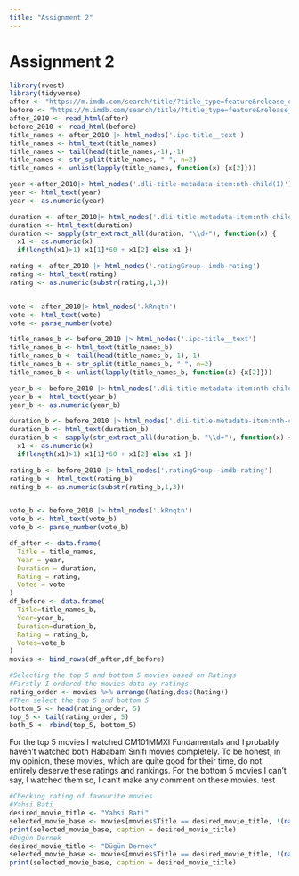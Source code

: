 ```yaml
---
title: "Assignment 2"
---
```


# Assignment 2

```r
library(rvest)
library(tidyverse)
after <- "https://m.imdb.com/search/title/?title_type=feature&release_date=2010-01-01,2023-12-31&num_votes=2500,&country_of_origin=TR&count=250"
before <- "https://m.imdb.com/search/title/?title_type=feature&release_date=,2009-12-31&num_votes=2500,&country_of_origin=TR&count=250"
after_2010 <- read_html(after)
before_2010 <- read_html(before)
title_names <- after_2010 |> html_nodes('.ipc-title__text')
title_names <- html_text(title_names)
title_names <- tail(head(title_names,-1),-1)
title_names <- str_split(title_names, " ", n=2)
title_names <- unlist(lapply(title_names, function(x) {x[2]}))

year <-after_2010|> html_nodes('.dli-title-metadata-item:nth-child(1)')
year <- html_text(year)
year <- as.numeric(year)

duration <- after_2010|> html_nodes('.dli-title-metadata-item:nth-child(2)')
duration <- html_text(duration)
duration <- sapply(str_extract_all(duration, "\\d+"), function(x) {
  x1 <- as.numeric(x)
  if(length(x1)>1) x1[1]*60 + x1[2] else x1 })

rating <- after_2010 |> html_nodes('.ratingGroup--imdb-rating')
rating <- html_text(rating)
rating <- as.numeric(substr(rating,1,3))


vote <- after_2010|> html_nodes('.kRnqtn')
vote <- html_text(vote)
vote <- parse_number(vote)

title_names_b <- before_2010 |> html_nodes('.ipc-title__text')
title_names_b <- html_text(title_names_b)
title_names_b <- tail(head(title_names_b,-1),-1)
title_names_b <- str_split(title_names_b, " ", n=2)
title_names_b <- unlist(lapply(title_names_b, function(x) {x[2]}))

year_b <- before_2010 |> html_nodes('.dli-title-metadata-item:nth-child(1)')
year_b <- html_text(year_b)
year_b <- as.numeric(year_b)

duration_b <- before_2010 |> html_nodes('.dli-title-metadata-item:nth-child(2)')
duration_b <- html_text(duration_b)
duration_b <- sapply(str_extract_all(duration_b, "\\d+"), function(x) {
  x1 <- as.numeric(x)
  if(length(x1)>1) x1[1]*60 + x1[2] else x1 })

rating_b <- before_2010 |> html_nodes('.ratingGroup--imdb-rating')
rating_b <- html_text(rating_b)
rating_b <- as.numeric(substr(rating_b,1,3))


vote_b <- before_2010 |> html_nodes('.kRnqtn')
vote_b <- html_text(vote_b)
vote_b <- parse_number(vote_b)

df_after <- data.frame(
  Title = title_names,
  Year = year,
  Duration = duration,
  Rating = rating,
  Votes = vote
)
df_before <- data.frame(
  Title=title_names_b,
  Year=year_b,
  Duration=duration_b,
  Rating = rating_b,
  Votes=vote_b
)
movies <- bind_rows(df_after,df_before)

#Selecting the top 5 and bottom 5 movies based on Ratings
#Firstly I ordered the movies data by ratings
rating_order <- movies %>% arrange(Rating,desc(Rating))
#Then select the top 5 and bottom 5
bottom_5 <- head(rating_order, 5)
top_5 <- tail(rating_order, 5)
both_5 <- rbind(top_5, bottom_5)

```

For the top 5 movies I watched CM101MMXI Fundamentals and I probably haven't watched both Hababam Sınıfı movies completely. To be honest, in my opinion, these movies, which are quite good for their time, do not entirely deserve these ratings and rankings. For the bottom 5 movies I can't say, I watched them so, I can't make any comment on these movies. test

```r
#Checking rating of favourite movies
#Yahsi Bati
desired_movie_title <- "Yahsi Bati" 
selected_movie_base <- movies[movies$Title == desired_movie_title, !(names(movies) %in% "Rank")]
print(selected_movie_base, caption = desired_movie_title)
#Dügün Dernek
desired_movie_title <- "Dügün Dernek" 
selected_movie_base <- movies[movies$Title == desired_movie_title, !(names(movies) %in% "Rank")]
print(selected_movie_base, caption = desired_movie_title)
```
